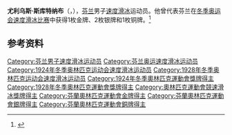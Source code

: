 {{NoteTA|G1=Sports}}
'''尤利乌斯·斯库特纳布'''（{{lang-sv|Julius Skutnabb}}，{{bd|1889年|6月12日|1965年|2月26日}}），[[芬兰|芬兰]]男子[[速度滑冰|速度滑冰]]运动员。他曾代表芬兰在[[冬季奥运会速度滑冰比赛|冬季奥运会速度滑冰比赛]]中获得1枚金牌、2枚银牌和1枚铜牌。<ref>{{Cite web|title=Julius SKUTNABB|url=https://www.olympic.org/julius-skutnabb|accessdate=2021-04-04|work=International Olympic Committee|archive-date=2021-04-19|archive-url=https://web.archive.org/web/20210419030244/https://www.olympic.org/julius-skutnabb|dead-url=no}}</ref>

== 参考资料 ==
{{reflist}}

{{奥林匹克运动会速度滑冰比赛男子10000米冠军}}

{{Authority control}}
{{DEFAULTSORT:Skutnabb, Julius}}
[[Category:芬兰男子速度滑冰运动员|Category:芬兰男子速度滑冰运动员]]
[[Category:芬兰奥运速度滑冰运动员|Category:芬兰奥运速度滑冰运动员]]
[[Category:1924年冬季奥林匹克运动会速度滑冰运动员|Category:1924年冬季奥林匹克运动会速度滑冰运动员]]
[[Category:1928年冬季奥林匹克运动会速度滑冰运动员|Category:1928年冬季奥林匹克运动会速度滑冰运动员]]
[[Category:1924年冬季奧林匹克運動會獎牌得主|Category:1924年冬季奧林匹克運動會獎牌得主]]
[[Category:1928年冬季奧林匹克運動會獎牌得主|Category:1928年冬季奧林匹克運動會獎牌得主]]
[[Category:奧林匹克運動會競速滑冰獎牌得主|Category:奧林匹克運動會競速滑冰獎牌得主]]
[[Category:芬蘭奧林匹克運動會金牌得主|Category:芬蘭奧林匹克運動會金牌得主]]
[[Category:芬蘭奧林匹克運動會銀牌得主|Category:芬蘭奧林匹克運動會銀牌得主]]
[[Category:芬蘭奧林匹克運動會銅牌得主|Category:芬蘭奧林匹克運動會銅牌得主]]